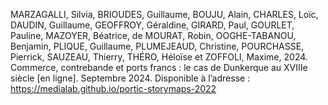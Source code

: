 MARZAGALLI, Silvia, BRIOUDES, Guillaume, BOUJU, Alain, CHARLES, Loïc, DAUDIN, Guillaume, GEOFFROY, Géraldine, GIRARD, Paul, GOURLET, Pauline, MAZOYER, Béatrice, de MOURAT, Robin, OOGHE-TABANOU, Benjamin, PLIQUE, Guillaume, PLUMEJEAUD, Christine, POURCHASSE, Pierrick, SAUZEAU, Thierry, THÉRO, Héloïse et ZOFFOLI, Maxime, 2024. Commerce, contrebande et ports francs : le cas de Dunkerque au XVIIIe siècle [en ligne]. Septembre 2024. Disponible à l’adresse : https://medialab.github.io/portic-storymaps-2022

